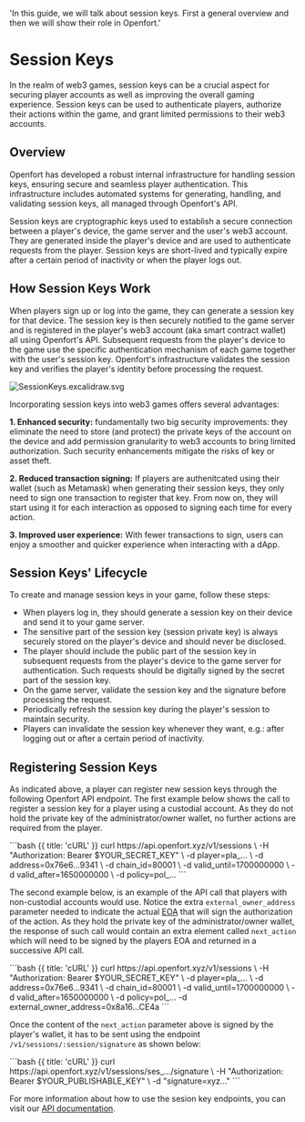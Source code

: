   'In this guide, we will talk about session keys. First a general overview and then we will show their role in Openfort.'

# Session Keys

In the realm of web3 games, session keys can be a crucial aspect for securing player accounts as well as improving the overall gaming experience. Session keys can be used to authenticate players, authorize their actions within the game, and grant limited permissions to their web3 accounts.

## Overview

Openfort has developed a robust internal infrastructure for handling session keys, ensuring secure and seamless player authentication. This infrastructure includes automated systems for generating, handling, and validating session keys, all managed through Openfort's API.

Session keys are cryptographic keys used to establish a secure connection between a player's device, the game server and the user's web3 account. They are generated inside the player's device and are used to authenticate requests from the player. Session keys are short-lived and typically expire after a certain period of inactivity or when the player logs out.

## How Session Keys Work

When players sign up or log into the game, they can generate a session key for that device. The session key is then securely notified to the game server and is registered in the player's web3 account (aka smart contract wallet) all using Openfort's API. Subsequent requests from the player's device to the game use the specific authentication mechanism of each game together with the user's session key. Openfort's infrastructure validates the session key and verifies the player's identity before processing the request.

![SessionKeys.excalidraw.svg](https://blog-cms.openfort.xyz/uploads/How_session_keys_work_1_aa70263ef3.svg)

Incorporating session keys into web3 games offers several advantages:

**1. Enhanced security:** fundamentally two big security improvements: they eliminate the need to store (and protect) the private keys of the account on the device and add permission granularity to web3 accounts to bring limited authorization. Such security enhancements mitigate the risks of key or asset theft.

**2. Reduced transaction signing:** If players are authenitcated using their wallet (such as Metamask) when generating their session keys, they only need to sign one transaction to register that key. From now on, they will start using it for each interaction as opposed to signing each time for every action.

**3. Improved user experience:** With fewer transactions to sign, users can enjoy a smoother and quicker experience when interacting with a dApp.


## Session Keys' Lifecycle

To create and manage session keys in your game, follow these steps:
- When players log in, they should generate a session key on their device and send it to your game server.
- The sensitive part of the session key (session private key) is always securely stored on the player's device and should never be disclosed.
- The player should include the public part of the session key in subsequent requests from the player's device to the game server for authentication. Such requests should be digitally signed by the secret part of the session key.
- On the game server, validate the session key and the signature before processing the request.
- Periodically refresh the session key during the player's session to maintain security.
- Players can invalidate the session key whenever they want, e.g.: after logging out or after a certain period of inactivity.

## Registering Session Keys

As indicated above, a player can register new session keys through the following Openfort API endpoint.
The first example below shows the call to register a session key for a player using a custodial account.
As they do not hold the private key of the administrator/owner wallet, no further actions are required from the player.

<CodeGroup title="Register a session key (custodial accounts)" tag="POST" label="/v1/sessions">
  ```bash {{ title: 'cURL' }}
    curl https://api.openfort.xyz/v1/sessions \
    -H "Authorization: Bearer $YOUR_SECRET_KEY" \
    -d player=pla_... \
    -d address=0x76e6...9341 \
    -d chain_id=80001 \
    -d valid_until=1700000000 \
    -d valid_after=1650000000 \
    -d policy=pol_...
  ```
</CodeGroup>

The second example below, is an example of the API call that players with non-custodial accounts would use.
Notice the extra `external_owner_address` parameter needed to indicate the actual [EOA](https://ethereum.org/en/developers/docs/accounts/) that will sign the authorization of the action.
As they hold the private key of the administrator/owner wallet, the response of such call would contain an extra
element called `next_action` which will need to be signed by the players EOA and returned in a successive API call.

<CodeGroup title="Register a session key (non-custodial accounts)" tag="POST" label="/v1/sessions">
  ```bash {{ title: 'cURL' }}
    curl https://api.openfort.xyz/v1/sessions \
    -H "Authorization: Bearer $YOUR_SECRET_KEY" \
    -d player=pla_... \
    -d address=0x76e6...9341 \
    -d chain_id=80001 \
    -d valid_until=1700000000 \
    -d valid_after=1650000000 \
    -d policy=pol_...
    -d external_owner_address=0x8a16...CE4a
  ```
</CodeGroup>

Once the content of the `next_action` parameter above is signed by the player's wallet,
it has to be sent using the endpoint `/v1/sessions/:session/signature` as shown below:

<CodeGroup title="Request" tag="POST" label="/v1/sessions/:session/signature">
  ```bash {{ title: 'cURL' }}
    curl https://api.openfort.xyz/v1/sessions/ses_.../signature \
    -H "Authorization: Bearer $YOUR_PUBLISHABLE_KEY" \
    -d "signature=xyz..."
  ```
</CodeGroup>

For more information about how to use the sesion key endpoints, you can visit our [API documentation](https://www.openfort.xyz/docs/api/sessions).
